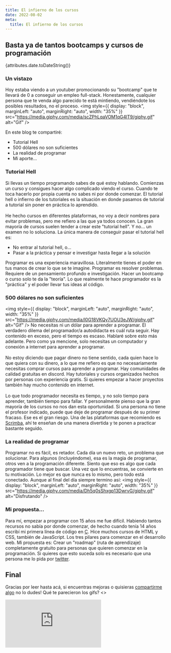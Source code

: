 ```yaml
---
title: El infierno de los cursos
date: 2022-08-02
meta:
  title: El infierno de los cursos
---
```


## Basta ya de tantos bootcamps y cursos de programación

{attributes.date.toDateString()}

### Un vistazo

Hoy estaba viendo a un youtuber promocionando su "bootcamp" que te llevará de 0 a conseguir un empleo full-stack. Honestamente, cualquier persona que te venda algo parecido te está mintiendo, vendiéndote los posibles resultados, no el proceso.
<img
  style={{
    display: "block",
    marginLeft: "auto",
    marginRight: "auto",
    width: "35%"
  }}
  src="https://media.giphy.com/media/scZPhLqaVOM1qG4lT9/giphy.gif"
  alt="Gif"
/>

En este blog te compartiré:
<ul>
  <li>Tutorial Hell</li>
  <li>500 dólares no son suficientes</li>
  <li>La realidad de programar</li>
  <li>Mi aporte...</li>
</ul>

### Tutorial Hell

Si llevas un tiempo programando sabes de qué estoy hablando. Comienzas un curso y consigues hacer algo complicado viendo el curso. Cuando te toca hacerlo por propia cuenta no sabes ni por donde comenzar. El tutorial hell o infierno de los tutoriales es la situación en donde pasamos de tutorial a tutorial sin poner en práctica lo aprendido.<br></br> He hecho cursos en diferentes plataformas, no voy a decir nombres para evitar problemas,  pero me refiero a las que ya todos conocen. La gran mayoría de cursos suelen tender a crear este "tutorial hell". Y no... un examen no lo soluciona. La única manera de conseguir pasar el tutorial hell es:
<ul>
  <li>No entrar al tutorial hell, o...</li>
  <li>Pasar a la práctica y pensar e investigar hasta llegar a la solución</li>
</ul>
Programar es una experiencia maravillosa. Literalmente tienes el poder en tus manos de crear lo que se te imagine. Programar es resolver problemas. Requiere de un pensamiento profundo e investigación. Hacer un bootcamp o curso solo te da la "teoría". Lo que realmente te hace programador es la "práctica" y el poder llevar tus ideas al código.

### 500 dólares no son suficientes
<img
  style={{
    display: "block",
    marginLeft: "auto",
    marginRight: "auto",
    width: "35%"
  }}
  src="https://media.giphy.com/media/l0G18VKQy7UOU3eJW/giphy.gif"
  alt="Gif"
/>
No necesitas ni un dólar para aprender a programar. El verdadero dilema del programador/a autodidacta es cuál ruta seguir. Hay contenido en exceso, pero el tiempo es escaso. Hablaré sobre esto más adelante. Pero como ya mencione, solo necesitas un computador y conexión a internet para aprender a programar.<br></br>
No estoy diciendo que pagar dinero no tiene sentido, cada quien hace lo que quiera con su dinero, a lo que me refiero es que no necesariamente necesitas comprar cursos para aprender a programar. Hay comunidades de calidad gratuitas en discord. Hay tutoriales y cursos organizados hechos por personas con experiencia gratis. Si quieres empezar a hacer proyectos también hay mucho contenido en internet.<br></br>
Lo que todo programador necesita es tiempo, y no solo tiempo para aprender, también tiempo para fallar. Y personalmente pienso que la gran mayoría de los cursos no nos dan esta oportunidad. Si una persona no tiene el profesor indicado, puede que deje de programar después de su primer fracaso. Ese es el gran riesgo. Una de las plataformas que recomiendo es <a href="https://scrimba.com/" target="_blank">Scrimba</a>, ahí te enseñan de una manera divertida y te ponen a practicar bastante seguido.

### La realidad de programar
Programar no es fácil, es retador. Cada día un nuevo reto, un problema que solucionar. Para algunos (incluyéndome), esa es la magia de programar, otros ven a la programación diferente. Siento que eso es algo que cada programador tiene que buscar. Una vez que lo encuentras, se convierte en tu motivación. Lo mejor es que nunca es lo mismo, pero todo está conectado. Aunque al final del día siempre termino así: 
<img
  style={{
    display: "block",
    marginLeft: "auto",
    marginRight: "auto",
    width: "35%"
  }}
  src="https://media.giphy.com/media/Dh5q0sShxgp13DwrvG/giphy.gif"
  alt="Disfrutando"
/>

### Mi propuesta...
Para mí, empezar a programar con 15 años me fue difícil. Habiendo tantos recursos no sabía por donde comenzar, de hecho cuando tenía 14 años escribí mi primera línea de código en <a href="https://en.wikipedia.org/wiki/C_(programming_language)" target="_blank">C</a>. Hice muchos cursos de HTML y CSS, también de JavaScript. Los tres pilares para comenzar en el desarrollo web. Mi propuesta es: Crear un "roadmap" (ruta de aprendizaje) completamente gratuito para personas que quieren comenzar en la programación. Si quieres que esto suceda solo es necesario que una persona me lo pida por <a href="https://twitter.com/kaitakami_/" target="_blank">twitter</a>.

## Final

Gracias por leer hasta acá, si encuentras mejoras o quisieras <a href="https://twitter.com/kaitakami_/" target="_blank">compartirme algo</a> no lo dudes! Qué te parecieron los gifs?
<>
  <iframe
    className="qp_iframe"
    src="https://poll-maker.com/frame4418559x483544bB-139"
    seamless="seamless"
    frameBorder="no"
    style={{ border: 0, background: "transparent", width: "100%", height: 480 }}
  />
  <div
    id="qp_foot4418559"
    style={{ width: "100%", padding: 5, textAlign: "center" }}
  >
    <a href="https://poll-maker.com/poll4418559x483544bB-139"></a>
  </div>
  <style dangerouslySetInnerHTML={{ __html: "" }} />
</>

## Suscríbete al newsletter!
#### Hay sorpresa para las primeras 10 personas :)
<iframe
  src="https://embeds.beehiiv.com/eb2aa2c1-0717-4026-8fd6-766b64c8a5d1"
  data-test-id="beehiiv-embed"
  width="100%"
  height={320}
  frameBorder={0}
  scrolling="no"
  style={{
    borderRadius: 4,
    border: "2px solid #e5e7eb",
    margin: 0,
    backgroundColor: "transparent"
  }}
/>